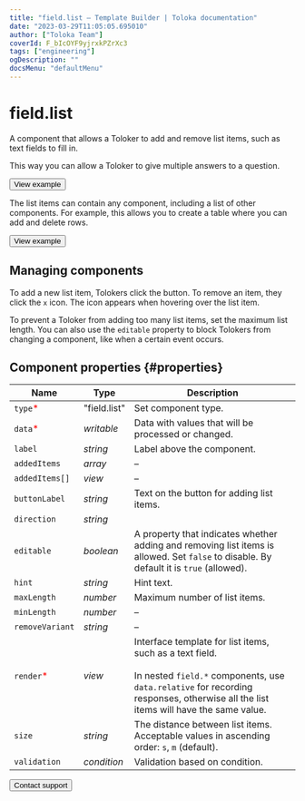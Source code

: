 ```yaml
---
title: "field.list — Template Builder | Toloka documentation"
date: "2023-03-29T11:05:05.695010"
author: ["Toloka Team"]
coverId: F_bIcOYF9yjrxkPZrXc3
tags: ["engineering"]
ogDescription: ""
docsMenu: "defaultMenu"
---
```



# field.list

A component that allows a Toloker to add and remove list items, such as text fields to fill in.

This way you can allow a Toloker to give multiple answers to a question.

<Button themeColor="light" view="default" size="l" type="link" url="https://ya.cc/t/IB5Q2ef53twbTw">View example</Button>

The list items can contain any component, including a list of other components. For example, this allows you to create a table where you can add and delete rows.

<Button themeColor="light" view="default" size="l" type="link" url="https://ya.cc/t/d5nCDUia3twbqB">View example</Button>

## Managing components

To add a new list item, Tolokers click the button. To remove an item, they click the `x` icon. The icon appears when hovering over the list item.

To prevent a Toloker from adding too many list items, set the maximum list length. You can also use the `editable` property to block Tolokers from changing a component, like when a certain event occurs.

## Component properties {#properties}

**Name** | **Type** | **Description**
----- | ----- | -----
`type`<span style="color: red">\*</span> | "field.list" | Set component type.
`data`<span style="color: red">\*</span> | _writable_ | Data with values that will be processed or changed.
`label` | _string_ | Label above the component.
`addedItems` | _array_ | –
`addedItems[]` | _view_ | –
`buttonLabel` | _string_ | Text on the button for adding list items.
`direction` | _string_ | <FieldListTable1/>
`editable` | _boolean_ | A property that indicates whether adding and removing list items is allowed. Set `false` to disable. By default it is `true` (allowed).
`hint` | _string_ | Hint text.
`maxLength` | _number_ | Maximum number of list items.
`minLength` | _number_ | –
`removeVariant` | _string_ | –
`render`<span style="color: red">\*</span> | _view_ | Interface template for list items, such as a text field.<br/><br/>In nested `field.*` components, use `data.relative` for recording responses, otherwise all the list items will have the same value.
`size` | _string_ | The distance between list items. Acceptable values in ascending order: `s`, `m` (default).
`validation` | _condition_ | Validation based on condition.

<Button themeColor="light" view="default" size="l" type="link" url="/docs/guide/troubleshooting/support?form-source=template-builder-reference-field-list">Contact support</Button>